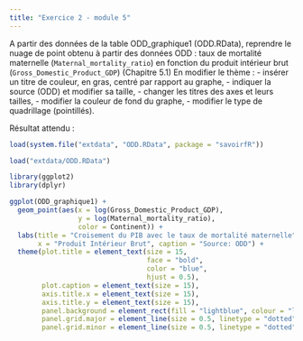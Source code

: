 ```yaml
---
title: "Exercice 2 - module 5"
--- 
```


A partir des données de la table ODD_graphique1 (ODD.RData), reprendre le nuage de point obtenu à partir des données ODD :
taux de mortalité maternelle (`Maternal_mortality_ratio`) en fonction du produit intérieur brut (`Gross_Domestic_Product_GDP`) (Chapitre 5.1)
En modifier le thème :
-  insérer un titre de couleur, en gras, centré par rapport au graphe,
-  indiquer la source (ODD) et modifier sa taille,
-  changer les titres des axes et leurs tailles,
-  modifier la couleur de fond du graphe,
-  modifier le type de quadrillage (pointillés).


Résultat attendu :   

```r
load(system.file("extdata", "ODD.RData", package = "savoirfR"))
```

```r
load("extdata/ODD.RData")
```

```r
library(ggplot2)
library(dplyr)

ggplot(ODD_graphique1) +
  geom_point(aes(x = log(Gross_Domestic_Product_GDP),
                 y = log(Maternal_mortality_ratio),
                 color = Continent)) +
  labs(title = "Croisement du PIB avec le taux de mortalité maternelle", y = "Taux de mortalité maternelle", 
       x = "Produit Intérieur Brut", caption = "Source: ODD") +
  theme(plot.title = element_text(size = 15,
                                  face = "bold",
                                  color = "blue",
                                  hjust = 0.5),
        plot.caption = element_text(size = 15),
        axis.title.x = element_text(size = 15),
        axis.title.y = element_text(size = 15),
        panel.background = element_rect(fill = "lightblue", colour = "lightblue", size = 0.5),
        panel.grid.major = element_line(size = 0.5, linetype = "dotted"),
        panel.grid.minor = element_line(size = 0.5, linetype = "dotted"))

```